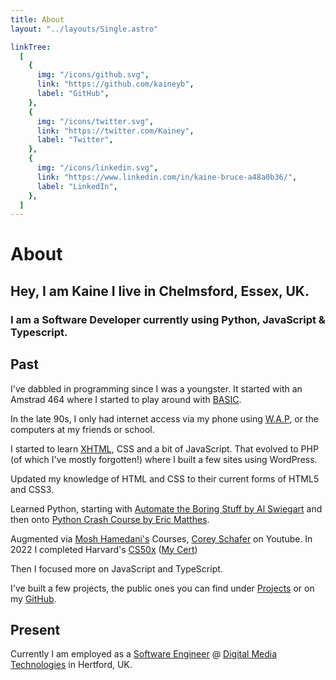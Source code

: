 ```yaml
---
title: About
layout: "../layouts/Single.astro"

linkTree:
  [
    {
      img: "/icons/github.svg",
      link: "https://github.com/kaineyb",
      label: "GitHub",
    },
    {
      img: "/icons/twitter.svg",
      link: "https://twitter.com/Kainey",
      label: "Twitter",
    },
    {
      img: "/icons/linkedin.svg",
      link: "https://www.linkedin.com/in/kaine-bruce-a48a0b36/",
      label: "LinkedIn",
    },
  ]
---
```



# About

## Hey, I am Kaine I live in Chelmsford, Essex, UK.

### I am a Software Developer currently using Python, JavaScript & Typescript.

<LinkTree links={frontmatter.linkTree} />

## Past

I've dabbled in programming since I was a youngster. It started with an Amstrad 464 where I started to play around with [BASIC](https://en.wikipedia.org/wiki/BASIC).

In the late 90s, I only had internet access via my phone using [W.A.P](https://en.wikipedia.org/wiki/Wireless_Application_Protocol), or the computers at my friends or school.

I started to learn [XHTML](https://en.wikipedia.org/wiki/XHTML), CSS and a bit of JavaScript. That evolved to PHP (of which I've mostly forgotten!) where I built a few sites using WordPress.

Updated my knowledge of HTML and CSS to their current forms of HTML5 and CSS3.

Learned Python, starting with [Automate the Boring Stuff by Al Swiegart](https://automatetheboringstuff.com/) and then onto [Python Crash Course by Eric Matthes](https://ehmatthes.github.io/pcc/).

Augmented via [Mosh Hamedani's](https://codewithmosh.com/) Courses, [Corey Schafer](https://www.youtube.com/channel/UCCezIgC97PvUuR4_gbFUs5g) on Youtube. In 2022 I completed Harvard's [CS50x](https://pll.harvard.edu/course/cs50-introduction-computer-science?delta=0) ([My Cert](https://certificates.cs50.io/2a97932a-bb33-4fc0-b949-836951297170.pdf?size=A4))

Then I focused more on JavaScript and TypeScript.

I've built a few projects, the public ones you can find under [Projects](/projects) or on my [GitHub](https://github.com/kaineyb).

## Present

Currently I am employed as a [Software Engineer](https://github.com/kaine-bruce-dmt) @ [Digital Media Technologies](https://digitalmedia.tech/) in Hertford, UK.
